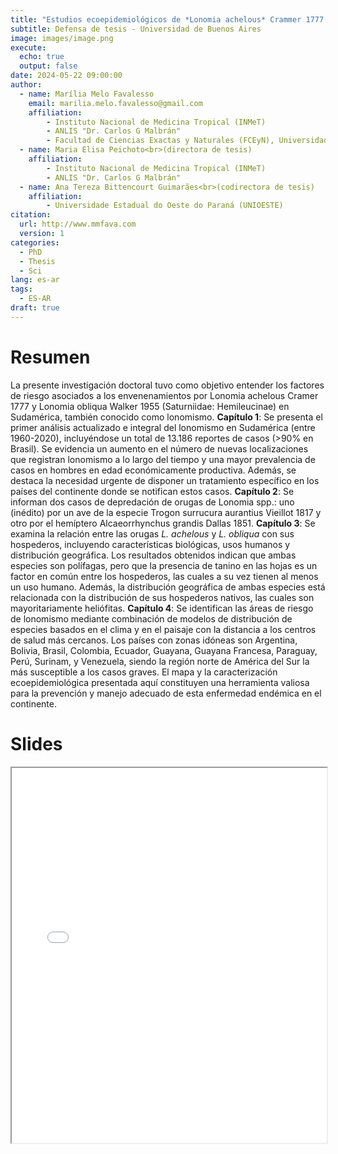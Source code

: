 ```yaml
---
title: "Estudios ecoepidemiológicos de *Lonomia achelous* Crammer 1777 Y *Lonomia obliqua* Walker 1955 en Sudamérica"
subtitle: Defensa de tesis - Universidad de Buenos Aires
image: images/image.png
execute:
  echo: true
  output: false
date: 2024-05-22 09:00:00
author:
  - name: Marília Melo Favalesso
    email: marilia.melo.favalesso@gmail.com
    affiliation: 
        - Instituto Nacional de Medicina Tropical (INMeT)
        - ANLIS "Dr. Carlos G Malbrán"
        - Facultad de Ciencias Exactas y Naturales (FCEyN), Universidad de Buenos Aires 
  - name: Maria Elisa Peichoto<br>(directora de tesis)
    affiliation: 
        - Instituto Nacional de Medicina Tropical (INMeT)
        - ANLIS "Dr. Carlos G Malbrán"
  - name: Ana Tereza Bittencourt Guimarães<br>(codirectora de tesis)
    affiliation:
        - Universidade Estadual do Oeste do Paraná (UNIOESTE)
citation: 
  url: http://www.mmfava.com
  version: 1
categories:
  - PhD
  - Thesis
  - Sci
lang: es-ar
tags: 
  - ES-AR
draft: true
---
```


# Resumen

La presente investigación doctoral tuvo como objetivo entender los factores de riesgo asociados a los envenenamientos por Lonomia achelous Cramer 1777 y Lonomia obliqua Walker 1955 (Saturniidae: Hemileucinae) en Sudamérica, también conocido como lonomismo. **Capítulo 1**: Se presenta el primer análisis actualizado e integral del lonomismo en Sudamérica (entre 1960-2020), incluyéndose un total de 13.186 reportes de casos (\>90% en Brasil). Se evidencia un aumento en el número de nuevas localizaciones que registran lonomismo a lo largo del tiempo y una mayor prevalencia de casos en hombres en edad económicamente productiva. Además, se destaca la necesidad urgente de disponer un tratamiento específico en los países del continente donde se notifican estos casos. **Capítulo 2**: Se informan dos casos de depredación de orugas de Lonomia spp.: uno (inédito) por un ave de la especie Trogon surrucura aurantius Vieillot 1817 y otro por el hemíptero Alcaeorrhynchus grandis Dallas 1851. **Capítulo 3**: Se examina la relación entre las orugas *L. achelous* y *L. obliqua* con sus hospederos, incluyendo características biológicas, usos humanos y distribución geográfica. Los resultados obtenidos indican que ambas especies son polífagas, pero que la presencia de tanino en las hojas es un factor en común entre los hospederos, las cuales a su vez tienen al menos un uso humano. Además, la distribución geográfica de ambas especies está relacionada con la distribución de sus hospederos nativos, las cuales son mayoritariamente heliófitas. **Capítulo 4**: Se identifican las áreas de riesgo de lonomismo mediante combinación de modelos de distribución de especies basados en el clima y en el paisaje con la distancia a los centros de salud más cercanos. Los países con zonas idóneas son Argentina, Bolivia, Brasil, Colombia, Ecuador, Guayana, Guayana Francesa, Paraguay, Perú, Surinam, y Venezuela, siendo la región norte de América del Sur la más susceptible a los casos graves. El mapa y la caracterización ecoepidemiológica presentada aquí constituyen una herramienta valiosa para la prevención y manejo adecuado de esta enfermedad endémica en el continente.

# Slides

<iframe src="presentacion_tesis.pdf" width="100%" height="600px">

</iframe>